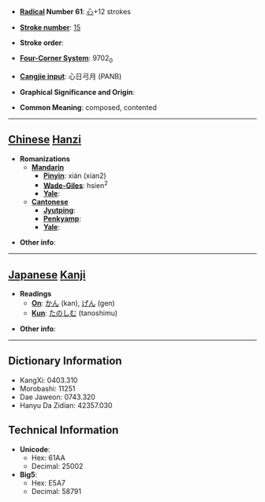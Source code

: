 * '''[[Wiktionary:Chinese radical index| Radical]] Number 61''': [[Wiktionary:Chinese radical index 心|心]]+12 strokes

* '''[[Wiktionary:Chinese total strokes index|Stroke number]]''': [[Wiktionary:Chinese total strokes index 15|15]]

* '''Stroke order''': 

* '''[[Wiktionary:Chinese four corner index|Four-Corner System]]''': 9702<sub>0</sub>

* '''[[Wiktionary:Chinese Cangjie index|Cangjie input]]''': 心日弓月 (PANB)

* '''Graphical Significance and Origin''': 

* '''Common Meaning''': composed, contented

----

== [[Chinese]] [[Hanzi]] ==

* '''Romanizations'''
** '''[[Mandarin]]'''
*** '''[[Pinyin]]''': xián (xian2)
*** '''[[Wade-Giles]]''': hsien<sup>2</sup>
*** '''[[Yale]]''': 
** '''[[Cantonese]]'''
*** '''[[Jyutping]]''':
*** '''[[Penkyamp]]''': 
*** '''[[Yale]]''': 

* '''Other info''': 

----

== [[Japanese]] [[Kanji]] ==

* '''Readings'''
** '''[[On]]''': [[かん]] (kan), [[げん]] (gen)
** '''[[Kun]]''': [[たのしむ]] (tanoshimu)

* '''Other info''':  

----

== Dictionary Information ==

* KangXi: 0403.310
* Morobashi: 11251
* Dae Jaweon: 0743.320
* Hanyu Da Zidian: 42357.030

== Technical Information ==

* '''Unicode''':
** Hex: 61AA
** Decimal: 25002
* '''Big5''':
** Hex: E5A7
** Decimal: 58791